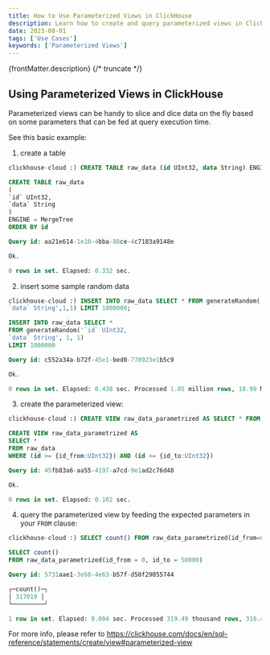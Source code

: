 ```yaml
---
title: How to Use Parameterized Views in ClickHouse
description: Learn how to create and query parameterized views in ClickHouse for dynamic data slicing based on query-time parameters.
date: 2023-08-01
tags: ['Use Cases']
keywords: ['Parameterized Views']
---
```


{frontMatter.description}
{/* truncate */}

## Using Parameterized Views in ClickHouse

Parameterized views can be handy to slice and dice data on the fly based on some parameters that can be fed at query execution time.

See this basic example:

1) create a table

```sql
clickhouse-cloud :) CREATE TABLE raw_data (id UInt32, data String) ENGINE = MergeTree ORDER BY id

CREATE TABLE raw_data
(
`id` UInt32,
`data` String
)
ENGINE = MergeTree
ORDER BY id

Query id: aa21e614-1e10-4bba-88ce-4c7183a9148e

Ok.

0 rows in set. Elapsed: 0.332 sec.
```

2) insert some sample random data

```sql
clickhouse-cloud :) INSERT INTO raw_data SELECT * FROM generateRandom('`id` UInt32,
`data` String',1,1) LIMIT 1000000;

INSERT INTO raw_data SELECT *
FROM generateRandom('`id` UInt32,
`data` String', 1, 1)
LIMIT 1000000

Query id: c552a34a-b72f-45e1-bed0-778923e1b5c9

Ok.

0 rows in set. Elapsed: 0.438 sec. Processed 1.05 million rows, 10.99 MB (2.39 million rows/s., 25.11 MB/s.)
````

3) create the parameterized view:

```sql
clickhouse-cloud :) CREATE VIEW raw_data_parametrized AS SELECT * FROM raw_data WHERE id BETWEEN {id_from:UInt32} AND {id_to:UInt32}

CREATE VIEW raw_data_parametrized AS
SELECT *
FROM raw_data
WHERE (id >= {id_from:UInt32}) AND (id <= {id_to:UInt32})

Query id: 45fb83a6-aa55-4197-a7cd-9e1ad2c76d48

Ok.

0 rows in set. Elapsed: 0.102 sec.
```

4) query the parameterized view by feeding the expected parameters in your `FROM` clause:

```sql
clickhouse-cloud :) SELECT count() FROM raw_data_parametrized(id_from=0, id_to=50000);

SELECT count()
FROM raw_data_parametrized(id_from = 0, id_to = 50000)

Query id: 5731aae1-3e68-4e63-b57f-d50f29055744

┌─count()─┐
│ 317019 │
└─────────┘

1 row in set. Elapsed: 0.004 sec. Processed 319.49 thousand rows, 319.49 KB (76.29 million rows/s., 76.29 MB/s.)
```

For more info, please refer to https://clickhouse.com/docs/en/sql-reference/statements/create/view#parameterized-view
